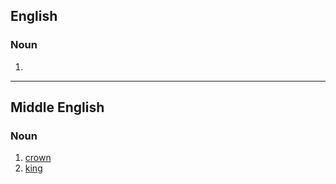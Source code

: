 ==English==

===Noun===
{{en-noun}}

# {{obsolete spelling of|crown}}

----
==Middle English==

===Noun===
{{head|enm|noun}}

# [[crown]]
# [[king]]